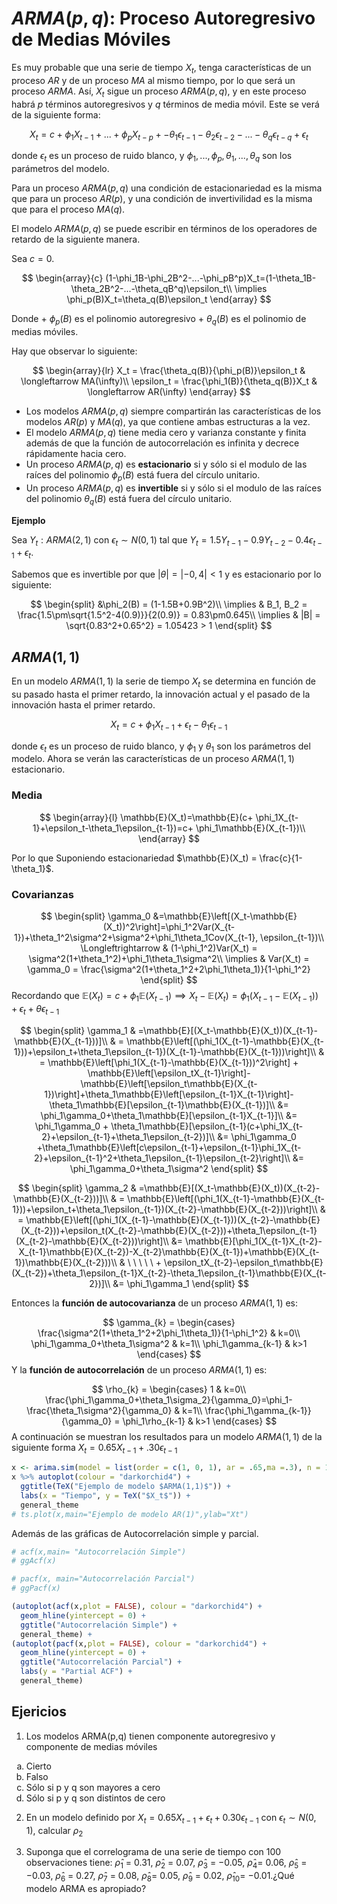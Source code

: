 # $ARMA(p,q)$: Proceso Autoregresivo de Medias Móviles

Es muy probable que una serie de tiempo $X_t$, tenga características de un proceso $AR$ y de un proceso $MA$ al mismo tiempo, por lo que será un proceso $ARMA$. Así, $X_t$ sigue un proceso $ARMA(p,q)$, y en este proceso habrá $p$  términos autoregresivos y $q$   términos de media móvil. Este se verá de la siguiente forma: 

$$
X_t=c+ \phi_1X_{t-1}+...+\phi_pX_{t-p}+-\theta_1\epsilon_{t-1}-\theta_2\epsilon_{t-2}-...-\theta_q\epsilon_{t-q}+\epsilon_t
$$
  
donde $\epsilon_t$ es un proceso de ruido blanco, y $\phi_1,...,\phi_p,\theta_1,...,\theta_q$ son los parámetros del modelo.

Para un proceso $ARMA(p,q)$ una condición de estacionariedad es la misma que para un proceso $AR(p)$, y una condición de invertivilidad es la misma que para el proceso $MA(q)$.

El modelo $ARMA(p,q)$ se puede escribir en términos de los operadores de retardo de la siguiente manera.

Sea $c = 0$.

$$
\begin{array}{c}
(1-\phi_1B-\phi_2B^2-...-\phi_pB^p)X_t=(1-\theta_1B-\theta_2B^2-...-\theta_qB^q)\epsilon_t\\
\implies \phi_p(B)X_t=\theta_q(B)\epsilon_t
\end{array}
$$

Donde
+ $\phi_p(B)$ es el polinomio autoregresivo
+ $\theta_q(B)$ es el polinomio de medias móviles.

Hay que observar lo siguiente:

$$
\begin{array}{lr}
X_t = \frac{\theta_q(B)}{\phi_p(B)}\epsilon_t & \longleftarrow MA(\infty)\\
\epsilon_t = \frac{\phi_1(B)}{\theta_q(B)}X_t & \longleftarrow AR(\infty)
\end{array}
$$

+ Los modelos $ARMA(p,q)$ siempre compartirán las características de los modelos $AR(p)$ y $MA(q)$, ya que contiene ambas estructuras a la vez. 
+ El modelo $ARMA(p,q)$ tiene media cero y varianza constante y finita además de que la función de autocorrelación es infinita y decrece rápidamente hacia cero.    
+ Un proceso $ARMA(p,q)$ es **estacionario** si y sólo si el modulo de las raíces del polinomio $\phi_p(B)$ está fuera del círculo unitario.
+ Un proceso $ARMA(p,q)$ es **invertible** si y sólo si el modulo de las raíces del polinomio $\theta_q(B)$ está fuera del círculo unitario.

**Ejemplo**

Sea $Y_t: ARMA(2,1)$ con $\epsilon_t\sim N(0,1)$ tal que $Y_t = 1.5Y_{t-1}-0.9Y_{t-2}-0.4\epsilon_{t-1}+\epsilon_t$.

Sabemos que es invertible por que $|\theta| = |-0,4|<1$ y es estacionario por lo siguiente:

$$
\begin{split}
&\phi_2(B) = (1-1.5B+0.9B^2)\\
\implies & B_1, B_2 = \frac{1.5\pm\sqrt{1.5^2-4(0.9)}}{2(0.9)} = 0.83\pm0.645\\
\implies & |B| = \sqrt{0.83^2+0.65^2} = 1.05423 > 1
\end{split}
$$

## $ARMA(1,1)$

En un modelo $ARMA(1,1)$ la serie de tiempo $X_t$ se determina en función de su pasado hasta el primer retardo, la innovación actual y el pasado de la innovación hasta el primer retardo.     


$$
X_t=c+ \phi_1X_{t-1}+\epsilon_t-\theta_1\epsilon_{t-1}
$$

donde $\epsilon_t$ es un proceso de ruido blanco, y $\phi_1$ y $\theta_1$ son los parámetros del modelo. Ahora se verán las características de un proceso $ARMA(1,1)$ estacionario.

### Media

$$
\begin{array}{l}
\mathbb{E}(X_t)=\mathbb{E}(c+ \phi_1X_{t-1}+\epsilon_t-\theta_1\epsilon_{t-1})=c+ \phi_1\mathbb{E}(X_{t-1})\\
\end{array}
$$

Por lo que Suponiendo estacionariedad $\mathbb{E}(X_t) = \frac{c}{1-\theta_1}$.

### Covarianzas

$$
\begin{split}
\gamma_0 &=\mathbb{E}\left[(X_t-\mathbb{E}(X_t))^2\right]=\phi_1^2Var(X_{t-1})+\theta_1^2\sigma^2+\sigma^2+\phi_1\theta_1Cov(X_{t-1}, \epsilon_{t-1})\\
\Longleftrightarrow & (1-\phi_1^2)Var(X_t) = \sigma^2(1+\theta_1^2)+\phi_1\theta_1\sigma^2\\
\implies & Var(X_t) = \gamma_0 = \frac{\sigma^2(1+\theta_1^2+2\phi_1\theta_1)}{1-\phi_1^2}
\end{split}
$$
Recordando que $\mathbb{E}(X_t) = c+ \phi_1\mathbb{E}(X_{t-1}) \implies X_t-\mathbb{E}(X_t) = \phi_1(X_{t-1}-\mathbb{E}(X_{t-1}))+\epsilon_t+\theta\epsilon_{t-1}$

$$
\begin{split}
\gamma_1 & =\mathbb{E}[(X_t-\mathbb{E}(X_t))(X_{t-1}-\mathbb{E}(X_{t-1}))]\\
& = \mathbb{E}\left[(\phi_1(X_{t-1}-\mathbb{E}(X_{t-1}))+\epsilon_t+\theta_1\epsilon_{t-1})(X_{t-1}-\mathbb{E}(X_{t-1}))\right]\\
& = \mathbb{E}\left[\phi_1(X_{t-1}-\mathbb{E}(X_{t-1}))^2\right] + \mathbb{E}\left[\epsilon_tX_{t-1}\right]-\mathbb{E}\left[\epsilon_t\mathbb{E}(X_{t-1})\right]+\theta_1\mathbb{E}\left[\epsilon_{t-1}X_{t-1}\right]-\theta_1\mathbb{E}[\epsilon_{t-1}\mathbb{E}(X_{t-1})]\\
&= \phi_1\gamma_0+\theta_1\mathbb{E}[\epsilon_{t-1}X_{t-1}]\\
&= \phi_1\gamma_0 + \theta_1\mathbb{E}[\epsilon_{t-1}(c+\phi_1X_{t-2}+\epsilon_{t-1}+\theta_1\epsilon_{t-2})]\\
&= \phi_1\gamma_0 +\theta_1\mathbb{E}\left[c\epsilon_{t-1}+\epsilon_{t-1}\phi_1X_{t-2}+\epsilon_{t-1}^2+\theta_1\epsilon_{t-1}\epsilon_{t-2}\right]\\
&= \phi_1\gamma_0+\theta_1\sigma^2
\end{split}
$$

$$
\begin{split}
\gamma_2 & =\mathbb{E}[(X_t-\mathbb{E}(X_t))(X_{t-2}-\mathbb{E}(X_{t-2}))]\\
& = \mathbb{E}\left[(\phi_1(X_{t-1}-\mathbb{E}(X_{t-1}))+\epsilon_t+\theta_1\epsilon_{t-1})(X_{t-2}-\mathbb{E}(X_{t-2}))\right]\\
& = \mathbb{E}\left[(\phi_1(X_{t-1}-\mathbb{E}(X_{t-1}))(X_{t-2}-\mathbb{E}(X_{t-2}))+\epsilon_t(X_{t-2}-\mathbb{E}(X_{t-2}))+\theta_1\epsilon_{t-1}(X_{t-2}-\mathbb{E}(X_{t-2}))\right]\\
&= \mathbb{E}[\phi_1(X_{t-1}X_{t-2}-X_{t-1}\mathbb{E}(X_{t-2})-X_{t-2}\mathbb{E}(X_{t-1})+\mathbb{E}(X_{t-1})\mathbb{E}(X_{t-2}))\\
& \ \ \ \ \ + \epsilon_tX_{t-2}-\epsilon_t\mathbb{E}(X_{t-2})+\theta_1\epsilon_{t-1}X_{t-2}-\theta_1\epsilon_{t-1}\mathbb{E}(X_{t-2})]\\
&= \phi_1\gamma_1
\end{split}
$$

Entonces la **función de autocovarianza** de un proceso $ARMA(1,1)$ es:


$$  
\gamma_{k} =
\begin{cases}
\frac{\sigma^2(1+\theta_1^2+2\phi_1\theta_1)}{1-\phi_1^2} & k=0\\
\phi_1\gamma_0+\theta_1\sigma^2 & k=1\\
\phi_1\gamma_{k-1} & k>1
\end{cases}       
$$
Y la **función de autocorrelación** de un proceso $ARMA(1,1)$ es:

$$ 
\rho_{k} =
\begin{cases}
1 & k=0\\
\frac{\phi_1\gamma_0+\theta_1\sigma_2}{\gamma_0}=\phi_1-\frac{\theta_1\sigma^2}{\gamma_0} & k=1\\
\frac{\phi_1\gamma_{k-1}}{\gamma_0} = \phi_1\rho_{k-1} & k>1
\end{cases}       
$$
A continuación se muestran los resultados para un modelo $ARMA(1,1)$ de la siguiente forma $X_t=0.65X_{t-1}+.30\epsilon_{t-1}$

```r
x <- arima.sim(model = list(order = c(1, 0, 1), ar = .65,ma =.3), n = 100)
x %>% autoplot(colour = "darkorchid4") + 
  ggtitle(TeX("Ejemplo de modelo $ARMA(1,1)$")) +
  labs(x = "Tiempo", y = TeX("$X_t$")) +
  general_theme
# ts.plot(x,main="Ejemplo de modelo AR(1)",ylab="Xt")
```

Además de las gráficas de Autocorrelación simple y parcial.

```r
# acf(x,main= "Autocorrelación Simple")
# ggAcf(x)

# pacf(x, main="Autocorrelación Parcial")
# ggPacf(x)

(autoplot(acf(x,plot = FALSE), colour = "darkorchid4") + 
  geom_hline(yintercept = 0) +
  ggtitle("Autocorrelación Simple") +
  general_theme) + 
(autoplot(pacf(x,plot = FALSE), colour = "darkorchid4") + 
  geom_hline(yintercept = 0) +
  ggtitle("Autocorrelación Parcial") +
  labs(y = "Partial ACF") + 
  general_theme)
```

## Ejericios
1) Los modelos ARMA(p,q) tienen componente autoregresivo y componente de medias móviles
a. Cierto
b. Falso
c. Sólo si p y q son mayores a cero
d. Sólo si p y q son distintos de cero
2) En un modelo definido por $X_t=0.65X_{t-1}+\epsilon_t+0.30\epsilon_{t-1}$ con $\epsilon_t\sim N(0,1)$, calcular $\rho_2$
3. Suponga que el correlograma de una serie de tiempo con 100 observaciones tiene: $\hat\rho_1$ = 0.31, $\hat\rho_2$ = 0.07, $\hat\rho_3$ = −0.05, $\hat\rho_4$= 0.06, $\hat\rho_5$ = −0.03, $\hat\rho_6$ = 0.27, $\hat\rho_7$ = 0.08, $\hat\rho_8$= 0.05, $\hat\rho_9$ = 0.02, $\hat\rho_10$= −0.01.¿Qué modelo ARMA es
apropiado?
